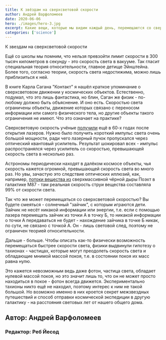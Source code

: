 ```yaml
---
title: К звёздам на сверхсветовой скорости
author: Андрей Варфоломеев
date: 2020-06-06
hero: ./images/hero-3.jpg
excerpt: Какие вещи, которые мы видим каждый день, перемещаются со сверхсветовой скоростью -- и что в этом интересного.
categories: ['science']
---
```


К звездам на сверхсветовой скорости

Ещё со школы мы помним, что нельзя превзойти лимит скорости в 300 тысяч километров в секунду - это скорость света в вакууме. Так гласит специальная теория относительности, главное детище Эйнштейна. Более того, согласно теории, скорость света недостижима, можно лишь приблизиться к ней.

В книге Карла Сагана "Контакт" я нашёл краткое упоминание о сверхсветовом движении у космических объектов. Естественно, подумал, что это лишь фантастика, но блин, Саган же физик - по-любому должно быть объяснение. И оно есть. Скоростью света ограничены объекты, движение которых связано с переносом информации или самого физического тела, но другие объекты такого ограничения не имеют. Что это означает на практике?

Сверхсветовую скорость учёные [получили](https://www.nkj.ru/archive/articles/5459/) ещё в 60-х годах после открытия лазеров. Нужно было получить короткий импульс света очень большой мощности, ради чего лазерный пучок пропускался через оптический квантовый усилитель. Результат шокировал всех - импульс распространялся через усилитель со скоростью, превышающей скорость света в несколько раз. 

Астрономы периодически находят в далёком космосе объекты, чья скорость кажется огромной, превышающей скорость света во много раз. Но увы, зачастую это следствие оптических иллюзий, как, например, [потоки вещества из](https://lenta.ru/news/2020/01/09/light/) сверхмассивной чёрной дыры Поэхт в галактике М87 - там реальная скорость струи вещества составляла 99% от скорости света. 

Так что же может перемещаться со сверхсветовой скоростью? Вы будете смеяться - солнечный "зайчик", с которым играются дети. Зайчик не несёт никакой информации или энергии, т.е. если с помощью лазера перемещать зайчик из точки А в точку Б, то никакой информации о точки А передаваться не будет - нахождение зайчика в точке Б никак, по сути, не связано с точкой А. Он - лишь световой след, поэтому не ограничен теорией относительности.

Дальше - больше. Чтобы описать как-то физически возможность перемещаться быстрее скорости света, физики выдвинули гипотезу о тахионах - частицах, которые могут преодолеть скорость света и обладающие мнимой массой покоя, т.е. в состоянии покоя их масс равна нулю.

Это кажется невозможным ведь даже фотон, частица света, обладает нулевой массой покоя, но это значит лишь то, что он не может просто находиться в покое - фотон всегда движется. Экспериментально тахионы никто ещё не находил, поэтому интерес к ним не такой большой. Но возможно именно в них кроется секрет межзвездных путешествий и способ отправки космической экспедиции в другую галактику - на расстояния световых лет от нашего общего дома.

## Автор: Андрей Варфоломеев 
### Редактор: Реб Йесод